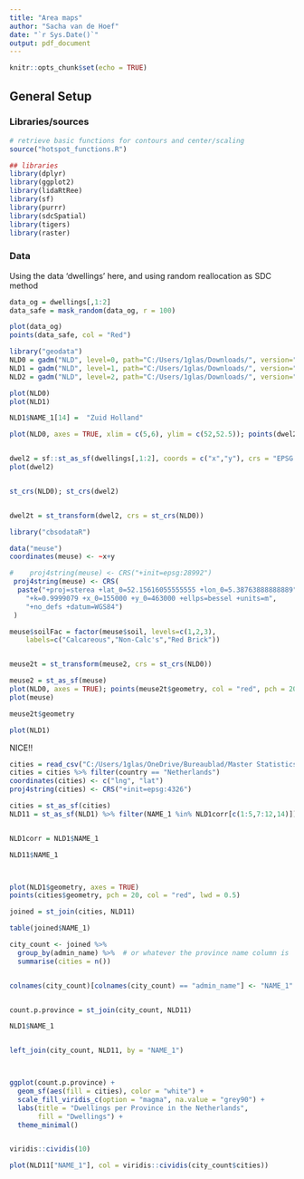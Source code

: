 ---
title: "Area maps"
author: "Sacha van de Hoef"
date: "`r Sys.Date()`"
output: pdf_document
---

```{r setup, include=FALSE}
knitr::opts_chunk$set(echo = TRUE)
```

## General Setup
### Libraries/sources
```{r}
# retrieve basic functions for contours and center/scaling
source("hotspot_functions.R")

## libraries
library(dplyr)
library(ggplot2)
library(lidaRtRee)
library(sf)
library(purrr)
library(sdcSpatial)
library(tigers)
library(raster)

```

### Data
Using the data 'dwellings' here, and using random reallocation as SDC method
```{r}
data_og = dwellings[,1:2]
data_safe = mask_random(data_og, r = 100)

plot(data_og)
points(data_safe, col = "Red")
```



```{r}
library("geodata")
NLD0 = gadm("NLD", level=0, path="C:/Users/1glas/Downloads/", version="latest", resolution=1)
NLD1 = gadm("NLD", level=1, path="C:/Users/1glas/Downloads/", version="latest", resolution=1)
NLD2 = gadm("NLD", level=2, path="C:/Users/1glas/Downloads/", version="latest", resolution=1)

plot(NLD0)
plot(NLD1)

NLD1$NAME_1[14] =  "Zuid Holland"

plot(NLD0, axes = TRUE, xlim = c(5,6), ylim = c(52,52.5)); points(dwel2t$geometry, col = "red", pch = 20, lwd = 5)


dwel2 = sf::st_as_sf(dwellings[,1:2], coords = c("x","y"), crs = "EPSG:28992")
plot(dwel2)


st_crs(NLD0); st_crs(dwel2)


dwel2t = st_transform(dwel2, crs = st_crs(NLD0))
```

```{r}
library("cbsodataR")

data("meuse")
coordinates(meuse) <- ~x+y

#	 proj4string(meuse) <- CRS("+init=epsg:28992")
 proj4string(meuse) <- CRS(
  paste("+proj=sterea +lat_0=52.15616055555555 +lon_0=5.38763888888889",
    "+k=0.9999079 +x_0=155000 +y_0=463000 +ellps=bessel +units=m", 
    "+no_defs +datum=WGS84")
 )

meuse$soilFac = factor(meuse$soil, levels=c(1,2,3), 
	labels=c("Calcareous","Non-Calc's","Red Brick"))


meuse2t = st_transform(meuse2, crs = st_crs(NLD0))

meuse2 = st_as_sf(meuse)
plot(NLD0, axes = TRUE); points(meuse2t$geometry, col = "red", pch = 20, lwd = 5)
plot(meuse)

meuse2t$geometry

plot(NLD1)
```
NICE!!
```{r}

cities = read_csv("C:/Users/1glas/OneDrive/Bureaublad/Master Statistics and Datascience/Thesis/Programming/Thesis-SDC/worldcities.csv")
cities = cities %>% filter(country == "Netherlands")
coordinates(cities) <- c("lng", "lat") 
proj4string(cities) <- CRS("+init=epsg:4326")

cities = st_as_sf(cities)
NLD11 = st_as_sf(NLD1) %>% filter(NAME_1 %in% NLD1corr[c(1:5,7:12,14)])


NLD1corr = NLD1$NAME_1

NLD11$NAME_1



plot(NLD1$geometry, axes = TRUE)
points(cities$geometry, pch = 20, col = "red", lwd = 0.5)
```

```{r}
joined = st_join(cities, NLD11)

table(joined$NAME_1)

city_count <- joined %>%
  group_by(admin_name) %>%  # or whatever the province name column is
  summarise(cities = n())


colnames(city_count)[colnames(city_count) == "admin_name"] <- "NAME_1"


count.p.province = st_join(city_count, NLD11)

NLD1$NAME_1


left_join(city_count, NLD11, by = "NAME_1")



ggplot(count.p.province) +
  geom_sf(aes(fill = cities), color = "white") +
  scale_fill_viridis_c(option = "magma", na.value = "grey90") +
  labs(title = "Dwellings per Province in the Netherlands",
       fill = "Dwellings") +
  theme_minimal()


viridis::cividis(10)

plot(NLD11["NAME_1"], col = viridis::cividis(city_count$cities))

```














































